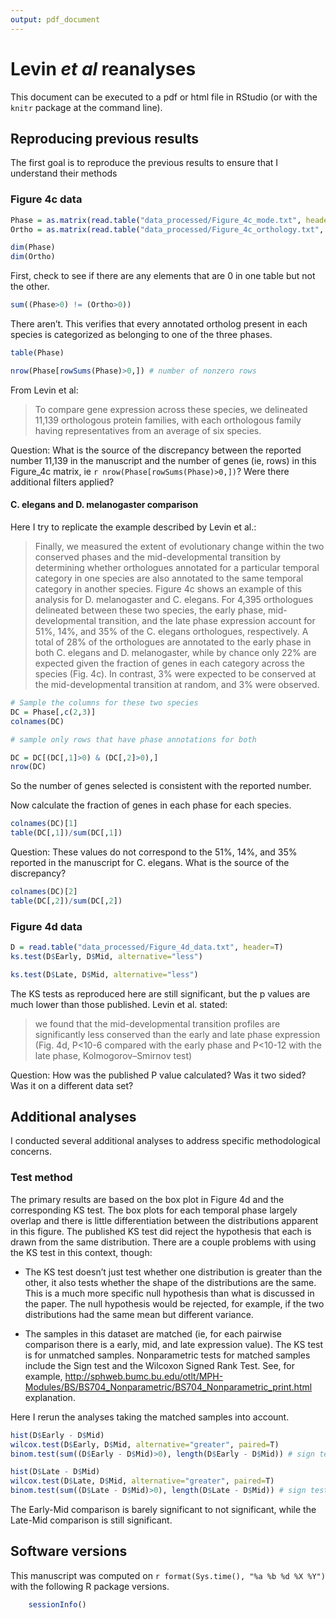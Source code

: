 ```yaml
---
output: pdf_document
---
```

# Levin *et al* reanalyses

This document can be executed to a pdf or html file in RStudio (or with the `knitr` package at the command line).

## Reproducing previous results

The first goal is to reproduce the previous results to ensure that I understand their methods

### Figure 4c data

```r
Phase = as.matrix(read.table("data_processed/Figure_4c_mode.txt", header=T))
Ortho = as.matrix(read.table("data_processed/Figure_4c_orthology.txt", header=T))

dim(Phase)
dim(Ortho)
```

First, check to see if there are any elements that are 0 in one table but not the other.

```r
sum((Phase>0) != (Ortho>0))
```

There aren't. This verifies that every annotated ortholog present in each species is categorized as belonging to one of the three phases.


```r
table(Phase)

nrow(Phase[rowSums(Phase)>0,]) # number of nonzero rows

```

From Levin et al:

> To compare gene expression across these species, we delineated 11,139 orthologous protein families, with each orthologous family having representatives from an average of six species.

Question: What is the source of the discrepancy between the reported number 11,139 in the manuscript and the number of genes (ie, rows) in this Figure_4c matrix, ie `r nrow(Phase[rowSums(Phase)>0,])`? Were there additional filters applied?


#### C. elegans and D. melanogaster comparison

Here I try to replicate the example described by Levin et al.:

> Finally, we measured the extent of evolutionary change within the two conserved phases and the mid-developmental transition by determining whether orthologues annotated for a particular temporal category in one species are also annotated to the same temporal category in another species. Figure 4c shows an example of this analysis for D. melanogaster and C. elegans. For 4,395 orthologues delineated between these two species, the early phase, mid-developmental transition, and the late phase expression account for 51%, 14%, and 35% of the C. elegans orthologues, respectively. A total of 28% of the orthologues are annotated to the early phase in both C. elegans and D. melanogaster, while by chance only 22% are expected given the fraction of genes in each category across the species (Fig. 4c). In contrast, 3% were expected to be conserved at the mid-developmental transition at random, and 3% were observed.

```r
# Sample the columns for these two species
DC = Phase[,c(2,3)]
colnames(DC)

# sample only rows that have phase annotations for both

DC = DC[(DC[,1]>0) & (DC[,2]>0),]
nrow(DC)
```

So the number of genes selected is consistent with the reported number.

Now calculate the fraction of genes in each phase for each species.

```r
colnames(DC)[1]
table(DC[,1])/sum(DC[,1])
```

Question: These values do not correspond to the 51%, 14%, and 35% reported in the manuscript for C. elegans. What is the source of the discrepancy?

```r
colnames(DC)[2]
table(DC[,2])/sum(DC[,2])

```


### Figure 4d data

```r
D = read.table("data_processed/Figure_4d_data.txt", header=T)
ks.test(D$Early, D$Mid, alternative="less")

ks.test(D$Late, D$Mid, alternative="less")
```

The KS tests as reproduced here are still significant, but the p values are much lower than those published. Levin et al. stated:

> we found that the mid-developmental transition profiles are significantly less conserved than the early and late phase expression (Fig. 4d, P<10-6 compared with the early phase and P<10-12 with the late phase, Kolmogorov–Smirnov test)

Question: How was the published P value calculated? Was it two sided? Was it on a different data set?

## Additional analyses

I conducted several additional analyses to address specific methodological concerns.

### Test method

The primary results are based on the box plot in Figure 4d and the corresponding KS test. The box plots for each temporal phase largely overlap and there is little differentiation between the distributions apparent in this figure. The published KS test did reject the hypothesis that each is drawn from the same distribution. There are a couple problems with using the KS test in this context, though:

- The KS test doesn't just test whether one distribution is greater than the other, it also tests whether the shape of the distributions are the same. This is a much more specific null hypothesis than what is discussed in the paper. The null hypothesis would be rejected, for example, if the two distributions had the same mean but different variance.

- The samples in this dataset are matched (ie, for each pairwise comparison there is a early, mid, and late expression value). The KS test is for unmatched samples. Nonparametric tests for matched samples include the Sign test and the Wilcoxon Signed Rank Test. See, for example,  [http://sphweb.bumc.bu.edu/otlt/MPH-Modules/BS/BS704_Nonparametric/BS704_Nonparametric_print.html](this) explanation.

Here I rerun the analyses taking the matched samples into account.

```r

hist(D$Early - D$Mid)
wilcox.test(D$Early, D$Mid, alternative="greater", paired=T)
binom.test(sum((D$Early - D$Mid)>0), length(D$Early - D$Mid)) # sign test

hist(D$Late - D$Mid)
wilcox.test(D$Late, D$Mid, alternative="greater", paired=T)
binom.test(sum((D$Late - D$Mid)>0), length(D$Late - D$Mid)) # sign test
```

The Early-Mid comparison is barely significant to not significant, while the Late-Mid comparison is still significant.


## Software versions

This manuscript was computed on `r format(Sys.time(), "%a %b %d %X %Y")` with the following R package versions.

```r
	sessionInfo()
```